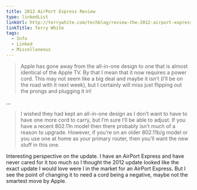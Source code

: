 ```yaml
---
title: 2012 AirPort Express Review
type: linkedList
linkUrl: http://terrywhite.com/techblog/review-the-2012-airport-express-i-love-it-i-hate-it/
linkTitle: Terry White
tags:
  - Info
  - Linked
  - Miscellaneous
---
```


> Apple has gone away from the all-in-one design to one that is almost identical of the Apple TV. By that I mean that it now requires a power cord. This may not seem like a big deal and maybe it isn’t (I’ll be on the road with it next week), but I certainly will miss just flipping out the prongs and plugging it in!

…

> I wished they had kept an all-in-one design as I don’t want to have to have one more cord to carry, but I’m sure I’ll be able to adjust. If you have a recent 802.11n model then there probably isn’t much of a reason to upgrade. However, if you’re on an older 802.11b/g model or you use one at home as your primary router, then you’ll want the new stuff in this one.

Interesting perspective on the update. I have an AirPort Express and have never cared for it too much so I thought the 2012 update looked like the exact update I would love were I in the market for an AirPort Express. But I see the point of changing it to need a cord being a negative, maybe not the smartest move by Apple.
